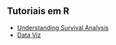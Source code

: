 ## **Tutoriais em R**
- [Understanding Survival Analysis](blog/survival-analysis.qmd)
- [Data Viz](blog/data-viz.qmd)